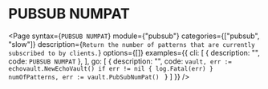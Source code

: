 # PUBSUB NUMPAT

<Page 
  syntax={`PUBSUB NUMPAT`}
  module={"pubsub"}
  categories={["pubsub", "slow"]}
  description={`Return the number of patterns that are currently subscribed to by clients.`}
  options={[]}
  examples={{
    cli: [
      { description: "", code: `PUBSUB NUMPAT` },
    ],
    go: [
      {
        description: "",
        code: `vault, err := echovault.NewEchoVault()
if err != nil {
  log.Fatal(err)
}
numOfPatterns, err := vault.PubSubNumPat()
`
      }
    ]
  }}
/>